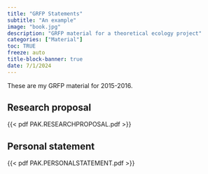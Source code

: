 ```yaml
---
title: "GRFP Statements"
subtitle: "An example"
image: "book.jpg"
description: "GRFP material for a theoretical ecology project"
categories: ["Material"]
toc: TRUE
freeze: auto
title-block-banner: true
date: 7/1/2024
---
```


These are my GRFP material for 2015-2016.

## Research proposal

{{< pdf PAK.RESEARCHPROPOSAL.pdf >}}

## Personal statement

{{< pdf PAK.PERSONALSTATEMENT.pdf >}}
